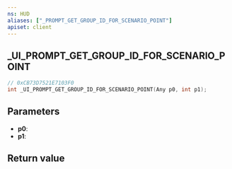 ```yaml
---
ns: HUD
aliases: ["_PROMPT_GET_GROUP_ID_FOR_SCENARIO_POINT"]
apiset: client
---
```

## _UI_PROMPT_GET_GROUP_ID_FOR_SCENARIO_POINT

```c
// 0xCB73D7521E7103F0
int _UI_PROMPT_GET_GROUP_ID_FOR_SCENARIO_POINT(Any p0, int p1);
```


## Parameters
* **p0**:
* **p1**:

## Return value